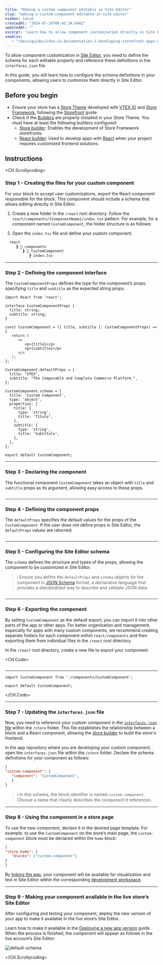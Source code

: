 ```yaml
---
title: "Making a custom component editable in Site Editor"
slug: "making-a-custom-component-editable-in-site-editor"
hidden: false
createdAt: "2024-07-24T09:45:34.646Z"
updatedAt: ""
excerpt: "Learn how to allow component customization directly in Site Editor."
seeAlso:
   - "/docs/guides/vtex-io-documentation-1-developing-storefront-apps-using-react-and-vtex-io"
---
```


To allow component customization in [Site Editor](https://developers.vtex.com/docs/guides/vtex-io-documentation-site-editor), you need to define the schema for each editable property and reference these definitions in the `interfaces.json` file.

In this guide, you will learn how to configure the schema definitions in your components, allowing users to customize them directly in Site Editor.

## Before you begin

- Ensure your store has a [Store Theme](https://developers.vtex.com/docs/guides/vtex-io-documentation-store-theme) developed with [VTEX IO](https://developers.vtex.com/docs/guides/vtex-io-documentation-what-is-vtex-io) and [Store Framework](https://developers.vtex.com/docs/guides/store-framework), following the [Storefront](https://developers.vtex.com/docs/guides/getting-started-3) guide.
- Check if the [Builders](https://developers.vtex.com/docs/guides/vtex-io-documentation-builders) are properly installed in your Store Theme. You must have at least the following builders configured:
   - [Store builder](https://developers.vtex.com/docs/guides/vtex-io-documentation-store-builder): Enables the development of Store Framework storefronts.
   - [React builder](https://developers.vtex.com/docs/guides/vtex-io-documentation-react-builder): Used to develop apps with [React](https://react.dev/) when your project requires customized frontend solutions. 

## Instructions

<CH.Scrollycoding>

### Step 1 - Creating the files for your custom component

For your block to accept user customizations, export the React component responsible for the block. This component should include a schema that allows editing directly in Site Editor.

1. Create a new folder in the `/react` root directory. Follow the `react/components/{ComponentName}/index.tsx` pattern. For example, for a component named `CustomComponent`, the folder structure is as follows:
   
2. Open the `index.tsx` file and define your custom component.

```txt
  react
     ┣ 📂 components
        ┣ 📂 CustomComponent
           ┣ index.tsx
```

---

### Step 2 - Defining the component interface
  
The `CustomComponentProps` defines the type for the component’s props, specifying `title` and `subtitle` as the expected string props.

```tsx react/CustomComponent/index.tsx focus=1:6
import React from 'react';

interface CustomComponentProps {
  title: string;
  subtitle: string;
}

const CustomComponent = ({ title, subtitle }: CustomComponentProps) => {
   return (
      <>
         <p>{title}</p>
         <p>{subtitle}</p>
      </>
   );
};

CustomComponent.defaultProps = {
  title: "VTEX",
  subtitle: "The Composable and Complete Commerce Platform.",
};

CustomComponent.schema = {
  title: 'Custom Component',
  type: 'object',
  properties: {
    title: {
      type: 'string',
      title: 'Título',
    },
    subtitle: {
      type: 'string',
      title: 'Subtítulo',
    },
  },
};

export default CustomComponent;
```

---

### Step 3 - Declaring the component
  
The functional component `CustomComponent` takes an object with `title` and `subtitle` props as its argument, allowing easy access to these props.

```tsx react/CustomComponent/index.tsx focus=8:15
```

---

### Step 4 - Defining the component props
  
The `defaultProps` specifies the default values for the props of the `CustomComponent`. If the user does not define props in Site Editor, the `defaultProps` values are returned.

```tsx react/CustomComponent/index.tsx focus=17:20
```

---

### Step 5 - Configuring the Site Editor schema

The `schema` defines the structure and types of the props, allowing the component to be customized in Site Editor.

>ℹ️ Ensure you define the `defaultProps` and `schema` objects for the component in [JSON Schema](https://json-schema.org/) format, a declarative language that provides a standardized way to describe and validate JSON data.

```tsx react/CustomComponent/index.tsx focus=22:35
```

---

### Step 6 - Exporting the component

By setting `CustomComponent` as the default export, you can import it into other parts of the app or other apps. For better organization and management, especially for apps with many custom components, we recommend creating separate folders for each component within `react/components` and then exporting them from individual files in the `/react` root directory.

In the `/react` root directory, create a new file to export your component:

<CH.Code>
```tsx react/CustomComponent/index.tsx focus=37
```

---

```tsx react/CustomComponent.tsx
import CustomComponent from './components/CustomComponent';

export default CustomComponent;
```

</CH.Code>

---

### Step 7 - Updating the `interfaces.json` file

Now, you need to reference your custom component in the [`interfaces.json` file](https://developers.vtex.com/docs/guides/vtex-io-documentation-interface) within the `/store` folder. This file establishes the relationship between a block and a React component, allowing the [store builder](https://developers.vtex.com/docs/guides/vtex-io-documentation-store-builder) to build the store's frontend.

In the app repository where you are developing your custom component, open the `interfaces.json` file within the `/store` folder. Declare the schema definitions for your component as follows:

```json store/interfaces.json
{
"custom-component": {
   "component": "CustomComponent",
   }
}
```

>ℹ️ In this schema, the block identifier is named `custom-component`. Choose a name that clearly describes the component it references.

---

### Step 8 - Using the component in a store page

To use the new component, declare it in the desired page template. For example, to use the `CustomComponent` on the store’s main page, the `custom-component` block must be declared within the `home` block:

```json
{
"store.home": {
   "blocks": ["custom-component"]
}
}
```

By [linking the app](https://developers.vtex.com/docs/guides/vtex-io-documentation-linking-an-app), your component will be available for visualization and test in Site Editor within the corresponding [development workspace](https://developers.vtex.com/docs/guides/vtex-io-documentation-creating-a-development-workspace).

---

### Step 9 - Making your component available in the live store’s Site Editor

After configuring and testing your component, deploy the new version of your app to make it available in the live store’s Site Editor.

Learn how to make it available in the [Deploying a new app version](https://developers.vtex.com/docs/guides/vtex-io-documentation-making-your-new-app-version-publicly-available) guide.
When the process is finished, the component will appear as follows in the live account’s Site Editor:

![default-schema](https://cdn.jsdelivr.net/gh/vtexdocs/dev-portal-content@main/docs/guides/vtex-io/Storefront-Guides/images/default-schema.png)

</CH.Scrollycoding>

